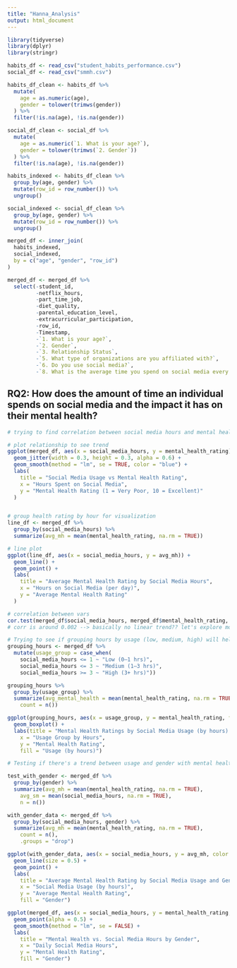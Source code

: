 ```yaml
---
title: "Hanna_Analysis"
output: html_document
---
```


``` r
library(tidyverse)
library(dplyr)
library(stringr)
```

``` r
habits_df <- read_csv("student_habits_performance.csv")
social_df <- read_csv("smmh.csv")

habits_df_clean <- habits_df %>%
  mutate(
    age = as.numeric(age),
    gender = tolower(trimws(gender))
  ) %>%
  filter(!is.na(age), !is.na(gender))

social_df_clean <- social_df %>%
  mutate(
    age = as.numeric(`1. What is your age?`),
    gender = tolower(trimws(`2. Gender`))
  ) %>%
  filter(!is.na(age), !is.na(gender))

habits_indexed <- habits_df_clean %>%
  group_by(age, gender) %>%
  mutate(row_id = row_number()) %>%
  ungroup()

social_indexed <- social_df_clean %>%
  group_by(age, gender) %>%
  mutate(row_id = row_number()) %>%
  ungroup()

merged_df <- inner_join(
  habits_indexed,
  social_indexed,
  by = c("age", "gender", "row_id")
)

merged_df <- merged_df %>%
  select(-student_id, 
         -netflix_hours,
         -part_time_job,
         -diet_quality,
         -parental_education_level,
         -extracurricular_participation,
         -row_id,
         -Timestamp, 
         -`1. What is your age?`,
         -`2. Gender`,
         -`3. Relationship Status`,
         -`5. What type of organizations are you affiliated with?`,
         -`6. Do you use social media?`,
         -`8. What is the average time you spend on social media every day?`)
```

## RQ2: How does the amount of time an individual spends on social media and the impact it has on their mental health?

``` r
# trying to find correlation between social media hours and mental health rating

# plot relationship to see trend
ggplot(merged_df, aes(x = social_media_hours, y = mental_health_rating)) +
  geom_jitter(width = 0.3, height = 0.3, alpha = 0.6) +
  geom_smooth(method = "lm", se = TRUE, color = "blue") +
  labs(
    title = "Social Media Usage vs Mental Health Rating",
    x = "Hours Spent on Social Media",
    y = "Mental Health Rating (1 = Very Poor, 10 = Excellent)"
  )


# group health rating by hour for visualization
line_df <- merged_df %>%
  group_by(social_media_hours) %>%
  summarize(avg_mh = mean(mental_health_rating, na.rm = TRUE))

# line plot
ggplot(line_df, aes(x = social_media_hours, y = avg_mh)) +
  geom_line() +
  geom_point() +
  labs(
    title = "Average Mental Health Rating by Social Media Hours",
    x = "Hours on Social Media (per day)",
    y = "Average Mental Health Rating"
  )

# correlation between vars
cor.test(merged_df$social_media_hours, merged_df$mental_health_rating, use = "complete.obs")
# corr is around 0.002 --> basically no linear trend?? let's explore more

```

``` r
# Trying to see if grouping hours by usage (low, medium, high) will help us find some sort of trend
grouping_hours <- merged_df %>%
  mutate(usage_group = case_when(
    social_media_hours <= 1 ~ "Low (0–1 hrs)",
    social_media_hours <= 3 ~ "Medium (1–3 hrs)",
    social_media_hours >= 3 ~ "High (3+ hrs)"))

grouping_hours %>%
  group_by(usage_group) %>%
  summarize(avg_mental_health = mean(mental_health_rating, na.rm = TRUE),
    count = n())

ggplot(grouping_hours, aes(x = usage_group, y = mental_health_rating, fill = usage_group)) +
  geom_boxplot() +
  labs(title = "Mental Health Ratings by Social Media Usage (by hours) Group",
    x = "Usage Group by Hours",
    y = "Mental Health Rating",
    fill = "Usage (by hours)")

```

``` r
# Testing if there's a trend between usage and gender with mental health

test_with_gender <- merged_df %>%
  group_by(gender) %>%
  summarize(avg_mh = mean(mental_health_rating, na.rm = TRUE),
    avg_sm = mean(social_media_hours, na.rm = TRUE),
    n = n())

with_gender_data <- merged_df %>%
  group_by(social_media_hours, gender) %>%
  summarize(avg_mh = mean(mental_health_rating, na.rm = TRUE),
    count = n(),
    .groups = "drop")

ggplot(with_gender_data, aes(x = social_media_hours, y = avg_mh, color = gender)) +
  geom_line(size = 0.5) +
  geom_point() +
  labs(
    title = "Average Mental Health Rating by Social Media Usage and Gender",
    x = "Social Media Usage (by hours)",
    y = "Average Mental Health Rating",
    fill = "Gender")

ggplot(merged_df, aes(x = social_media_hours, y = mental_health_rating, color = gender)) +
  geom_point(alpha = 0.5) +
  geom_smooth(method = "lm", se = FALSE) +
  labs(
    title = "Mental Health vs. Social Media Hours by Gender",
    x = "Daily Social Media Hours",
    y = "Mental Health Rating",
    fill = "Gender")

```

